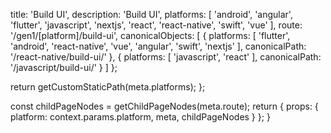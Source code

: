 
  title: 'Build UI',
  description: 'Build UI',
  platforms: [
    'android',
    'angular',
    'flutter',
    'javascript',
    'nextjs',
    'react',
    'react-native',
    'swift',
    'vue'
  ],
  route: '/gen1/[platform]/build-ui',
  canonicalObjects: [
    {
      platforms: [
        'flutter',
        'android',
        'react-native',
        'vue',
        'angular',
        'swift',
        'nextjs'
      ],
      canonicalPath: '/react-native/build-ui/'
    },
    {
      platforms: [
        'javascript',
        'react'
      ],
      canonicalPath: '/javascript/build-ui/'
    }
  ]
};

  return getCustomStaticPath(meta.platforms);
};

  const childPageNodes = getChildPageNodes(meta.route);
  return {
    props: {
      platform: context.params.platform,
      meta,
      childPageNodes
    }
  };
}

<Overview childPageNodes={props.childPageNodes} />
